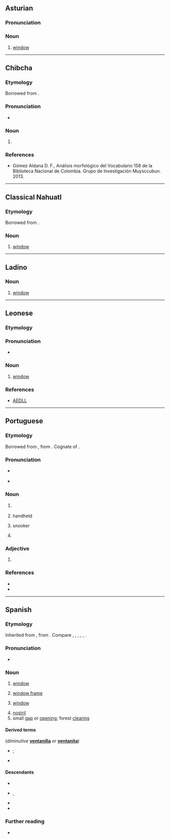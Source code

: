 ==Asturian==

===Pronunciation===
{{rfp|ast}}

===Noun===
{{ast-noun|f|ventanes}}

# [[window]]

----

==Chibcha==

===Etymology===
Borrowed from {{bor|chb|osp|ventana}}.

===Pronunciation===
* {{IPA|chb|/βentana/}}

===Noun===
{{head|chb|noun}}

# {{alternative form of|chb|bentana}}

===References===
* Gómez Aldana D. F., Análisis morfológico del Vocabulario 158 de la Biblioteca Nacional de Colombia. Grupo de Investigación Muysccubun. 2013.

----

==Classical Nahuatl==

===Etymology===
Borrowed from {{bor|nci|es|ventana}}.

===Noun===
{{head|nci|noun}}

# [[window]]
<!--commented out, incomprehensible

===References===
* '''1611''', Pedro de Arenas, ''Vocabulario manual de las lenguas Castellana y Mexicana'' (1793) Why are there two dates here?
**: ''la ventana-'' in '''ventana'''--- Is "in ventana" a translation? If so, put it in quotes. -->

----

==Ladino==

===Noun===
{{lad-noun|g=f}}

# [[window]]

----

==Leonese==

===Etymology===
{{rfe|roa-leo}}

===Pronunciation===
* {{IPA|roa-leo|/benˈtana/}}

===Noun===
{{head|roa-leo|noun|g=f|plural|ventanas}}

# [[window]]

===References===
* [http://www.lengualeonesa.eu/castellan/Diccionario AEDLL]

----

==Portuguese==

===Etymology===
Borrowed from {{bor|pt|es|ventana}}, from {{der|pt|la|ventus}}. Cognate of {{m|pt|ventã}}.

===Pronunciation===
* {{a|Portugal}} {{IPA|pt|/vẽ.ˈtɐ.nɐ/}}
* {{hyph|pt|ven|ta|na}}

===Noun===
{{pt-noun|f|s}}

# {{lb|pt|archaic}} {{l|en|window}}
#: {{syn|pt|janela}}
# handheld {{l|en|fan}}
#: {{syn|pt|leque}}
# snooker {{l|en|pocket}}
#: {{syn|pt|ventanilha}}
# {{lb|pt|Brazil}} {{l|en|troublemaker}}
#: {{syn|pt|desordeiro|mau|turbulento|alt3=turbulento.}}

===Adjective===
{{pt-adj|ventan|a}}

# {{lb|pt|Brazil}} {{l|en|troublemaker}}
#: {{syn|pt|desordeiro|mau|turbulento|alt3=turbulento.}}

===References===
* {{R:Priberam}}
* {{R:TLPGP}}

----

==Spanish==

===Etymology===
Inherited from {{inh|es|VL.|*ventāna}}, from {{der|es|la|ventus||wind}}. Compare {{cog|ast|ventana}}, {{cog|ext|ventana}}, {{cog|gl|ventá}}, {{cog|roa-leo|ventana}}, {{cog|mwl|bentana}}, {{cog|pt|ventã}}.

===Pronunciation===
{{es-IPA}}
* {{hyph|es|ven|ta|na}}

===Noun===
{{es-noun|f}}
{{attention|es|please check definitions}}

# [[window]] {{gloss|opening for light and air}}
#: {{syn|es|fenestra|finiestra|hiniestra}}
# [[window frame]]
# {{lb|es|computing}} [[window]] {{gloss|area on a computer screen}}
# [[nostril]]
# small [[gap]] or [[opening]]; forest [[clearing]]

====Derived terms====
(''diminutive'' '''[[ventanilla]]''' ''or'' '''[[ventanita]]''')
* {{l|es|echar la casa por la ventana}}; {{l|es|tirar la casa por la ventana}}
* {{l|es|ventanal}}

====Descendants====
* {{desc|bcl|bintana|bor=1}}
* {{desc|ceb|bintana|bor=1}}, {{l|ceb|bentana}}
* {{desc|hil|bintana|bor=1}}
* {{desc|tl|bintana|bor=1}}

===Further reading===
* {{R:DRAE}}

{{C|es|Architecture}}